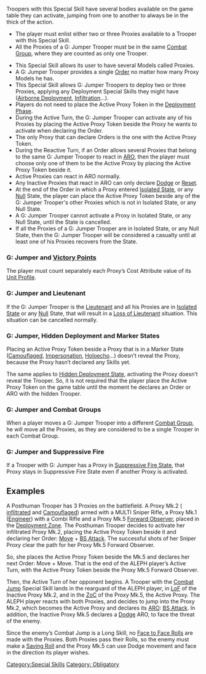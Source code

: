 {{n5-section-special-skills}}


Troopers with this Special Skill have several bodies available on the game table they can activate, jumping from one to another to always be in the thick of the action.

{{image | name=proxy_active0.jpg | style=128 }}

{{css_skillbox |black|  G: JUMPER | AUTOMATIC SKILL }}
{{skill-label | Obligatory }}

{{requirements}}
* The player must enlist either two or three Proxies available to a Trooper with this Special Skill.
* All the Proxies of a G: Jumper Trooper must be in the same [[Combat Group]], where they are counted as only one Trooper.
{{effects}}
* This Special Skill allows its user to have several Models called Proxies.
* A G: Jumper Trooper provides a single [[Order]] no matter how many Proxy Models he has.
* This Special Skill allows G: Jumper Troopers to deploy two or three Proxies, applying any Deployment Special Skills they might have ([[Airborne Deployment]], [[Infiltration]]...).
* Players do not need to place the Active Proxy Token in the [[Deployment Phase]].
* During the Active Turn, the G: Jumper Trooper can activate any of his Proxies by placing the Active Proxy Token beside the Proxy he wants to activate when declaring the Order.
* The only Proxy that can declare Orders is the one with the Active Proxy Token.
* During the Reactive Turn, if an Order allows several Proxies that belong to the same G: Jumper Trooper to react in [[ARO]], then the player must choose only one of them to be the Active Proxy by placing the Active Proxy Token beside it.
* Active Proxies can react in ARO normally.
* Any Inactive Proxies that react in ARO can only declare [[Dodge]] or [[Reset]].
* At the end of the Order in which a Proxy entered [[Isolated State]], or any [[Null]] State, the player can place the Active Proxy Token beside any of the G: Jumper Trooper's other Proxies which is not in Isolated State, or any Null State.
* A G: Jumper Trooper cannot activate a Proxy in Isolated State, or any Null State, until the State is cancelled.
* If all the Proxies of a G: Jumper Trooper are in Isolated State, or any Null State, then the G: Jumper Trooper will be considered a casualty until at least one of his Proxies recovers from the State.
{{css_skillbox-end}}



=== G: Jumper and [[Victory Points]] ===
The player must count separately each Proxy’s Cost Attribute value of its [[Unit Profile]].

=== G: Jumper and Lieutenant ===
If the G: Jumper Trooper is the [[Lieutenant]] and all his Proxies are in [[Isolated State]] or any [[Null]] State, that will result in a [[Loss of Lieutenant]] situation. This situation can be cancelled normally.

=== G: Jumper, Hidden Deployment and Marker States ===
Placing an Active Proxy Token beside a Proxy that is in a Marker State ([[Camouflaged]], [[Impersonation State | Impersonation]], [[Holoecho]]...) doesn’t reveal the Proxy, because the Proxy hasn’t declared any Skills yet.

The same applies to [[Hidden Deployment State]], activating the Proxy doesn’t reveal the Trooper. So, it is not required that the player place the Active Proxy Token on the game table until the moment he declares an Order or ARO with the hidden Trooper.

=== G: Jumper and Combat Groups ===
When a player moves a G: Jumper Trooper into a different [[Combat Group]], he will move all the Proxies, as they are considered to be a single Trooper in each Combat Group.

=== G: Jumper and Suppressive Fire === 
If a Trooper with G: Jumper has a Proxy in [[Suppressive Fire State]], that Proxy stays in Suppressive Fire State even if another Proxy is activated.


== Examples ==

{{greybox-start | Active Turn Game Example }}
A Posthuman Trooper has 3 Proxies on the battlefield. A Proxy Mk.2 ([[Infiltration | infiltrated]] and [[Camouflaged]]) armed with a MULTI Sniper Rifle, a Proxy Mk.1 ([[Engineer]]) with a Combi Rifle and a Proxy Mk.5 [[Forward Observer]], placed in the [[Deployment Zone]]. The Posthuman Trooper decides to activate her infiltrated Proxy Mk.2, placing the Active Proxy Token beside it and declaring her Order: [[Move]] + [[BS Attack]]. The successful shots of her Sniper Proxy clear the path for her Proxy Mk.5 Forward Observer.

So, she places the Active Proxy Token beside the Mk.5 and declares her next Order: Move + Move. That is the end of the ALEPH player’s Active Turn, with the Active Proxy Token beside the Proxy Mk.5 Forward Observer.
{{greybox-end}}


{{greybox-start | Reactive Turn Game Example }}
{{image | name=n5/eng-jumper-example-1v2.jpg | style=fullborder }}

Then, the Active Turn of her opponent begins. A Trooper with the [[Combat Jump]] Special Skill lands in the rearguard of the ALEPH player, in [[LoF]] of the Inactive Proxy Mk.2, and in the [[ZoC]] of the Proxy Mk.5, the Active Proxy. The ALEPH player reacts with both Proxies, and decides to jump into the Proxy Mk.2, which becomes the Active Proxy and declares its [[ARO]]: [[BS Attack]]. In addition, the Inactive Proxy Mk.5 declares a [[Dodge]] ARO, to face the threat of the enemy.

{{image | name=n5/eng-jumper-example-2v2.jpg | style=fullborder }}

Since the enemy’s Combat Jump is a Long Skill, no [[Face to Face Rolls]] are made with the Proxies. Both Proxies pass their Rolls, so the enemy must make a [[Saving Roll]] and the Proxy Mk.5 can use Dodge movement and face in the direction its player wishes.
{{greybox-end}}



{{n5-section-special-skills}}


[[Category:Special Skills]]

<!-- Label and Trait categories. -->
[[Category: Obligatory ]]